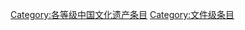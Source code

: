 {{Wikipedia category}}
{{emptycat}}
{{catmore1|[[Wikipedia:中国文化遗产专题|Wikipedia:中国文化遗产专题]]}}
{{Articles by Importance| topic=中国文化遗产 | importance= }}
{{Articles by Quality|topic=中国文化遗产 |quality=文件}}
{{CategoryTOC}}

[[Category:各等级中国文化遗产条目|Category:各等级中国文化遗产条目]]
[[Category:文件级条目|Category:文件级条目]]